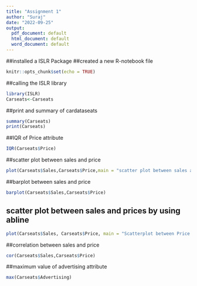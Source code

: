 ---
title: "Assignment 1"
author: "Suraj"
date: "2022-09-25"
output:
  pdf_document: default
  html_document: default
  word_document: default
---

##installed a ISLR Package
##created a new R-notebook file

```{r setup, include=FALSE}
knitr::opts_chunk$set(echo = TRUE)

```


##calling the ISLR library 

```{r}
library(ISLR)
Carseats<-Carseats
```


##print and summary of cardataseats
```{r}
summary(Carseats)
print(Carseats)


```

##IQR of Price attribute

```{r}

IQR(Carseats$Price)

```
##scatter plot between sales and price
```{r}
plot(Carseats$Sales,Carseats$Price,main = "scatter plot between sales and price",xlab = "sales",ylab = "Price")

```

##barplot between sales and price
```{r}
barplot(Carseats$Sales,Carseats$Price)

```


## scatter plot between sales and prices by  using abline
```{r}
plot(Carseats$Sales, Carseats$Price, main = "Scatterplot between Price and Sales", xlab = "Sales", ylab = "Price",abline(Carseats$Sales,Carseats$Price))

```

##correlation between sales and price
```{r}
cor(Carseats$Sales,Carseats$Price)

```

##maximum value of advertising attribute
```{r}
max(Carseats$Advertising)

```

